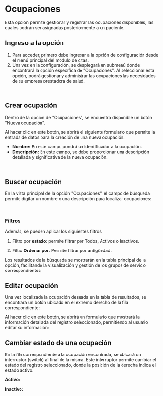 
# Ocupaciones

Esta opción permite gestionar y registrar las ocupaciones disponibles, las cuales podrán ser asignadas posteriormente a un paciente.

## Ingreso a la opción 
1. Para acceder, primero debe ingresar a la opción de configuración desde el menú principal del módulo de citas.
2.  Una vez en la configuración, se desplegará un submenú donde encontrará la opción específica de "Ocupaciones". Al seleccionar esta opción, podrá gestionar y administrar las ocupaciones las necesidades de su empresa prestadora de salud.

<br />
<div className="contenedor-imagenes">
  <ImageZoom
    src="/ocupaciones.webp"
    alt="Apartado ocupaciones"
    width={800}
    height={300}
  />
</div>

## Crear ocupación

Dentro de la opción de "Ocupaciones", se encuentra disponible un botón "Nueva ocupación". 
<br />
<div className="contenedor-imagenes">
  <ImageZoom
    src="/nuevaOcupacion.webp"
    alt="Nueva ocupación"
    width={800}
    height={300}
  />
</div>

Al hacer clic en este botón, se abrirá el siguiente formulario que permite la entrada de datos para la creación de una nueva ocupación.

- **Nombre:** En este campo pondrá un identificador a la ocupación.
- **Descripción:** En este campo, se debe proporcionar una descripción detallada y significativa de la nueva ocupación.

<br />
<div className="contenedor-imagenes">
  <ImageZoom
    src="/formularioOcupacion.webp"
    alt="Formulario ocupación"
    width={800}
    height={300}
  />
</div>

## Buscar ocupación

En la vista principal de la opción "Ocupaciones", el campo de búsqueda permite digitar un nombre o una descripción para localizar ocupaciones:

<br />
<div className="contenedor-imagenes">
  <ImageZoom
    src="/buscarOcupacion.webp"
    alt="Buscar grupo servicio"
    width={700}
    height={300}
  />
</div>

### Filtros
Además, se pueden aplicar los siguientes filtros:

1. Filtro por **estado**: permite filtrar por Todos, Activos o Inactivos.

<div className="contenedor-imagenes">
  <ImageZoom
    src="/filtroEstadoGrupoServicio.webp"
    alt="Filtro por estado"
    width={700}
    height={300}
  />
</div>

2. Filtro **Ordenar por**: Permite filtrar por antigüedad.

<div className="contenedor-imagenes">
  <ImageZoom
    src="/filtroOrdenarGrupoServicio.webp"
    alt="Filtro ordenar por"
    width={700}
    height={300}
  />
</div>

Los resultados de la búsqueda se mostrarán en la tabla principal de la opción, facilitando la visualización y gestión de los grupos de servicio correspondientes.

## Editar ocupación

Una vez localizada la ocupación deseada en la tabla de resultados, se encontrará un botón ubicado en el extremo derecho de la fila correspondiente:
<br />
<div className="contenedor-imagenes">
  <ImageZoom
    src="/editarOcupacion.webp"
    alt="Botón editar ocupacion"
    width={800}
    height={300}
  />
</div>

Al hacer clic en este botón, se abrirá un formulario que mostrará la información detallada del registro seleccionado, permitiendo al usuario editar su información:
<br />
<div className="contenedor-imagenes">
  <ImageZoom
    src="/formularioEditarOcupacion.webp"
    alt="Formulario para editar la ocupación"
    width={800}
    height={300}
  />
</div>

## Cambiar estado de una ocupación

En la fila correspondiente a la ocupación encontrada, se ubicará un interruptor (switch) al final de la misma. Este interruptor permite cambiar el estado del registro seleccionado, donde la posición de la derecha indica el estado activo.

**Activo:**
<br />
<div className="contenedor-imagenes">
  <ImageZoom
    src="/ocupacionActiva.webp"
    alt="Interruptor de ocupación activo"
    width={800}
    height={300}
  />
</div>

**Inactivo:**
<br />
<div className="contenedor-imagenes">
  <ImageZoom
    src="/ocupacionInactiva.webp"
    alt="Interruptor de ocupación inactivo"
    width={800}
    height={300}
  />
</div>